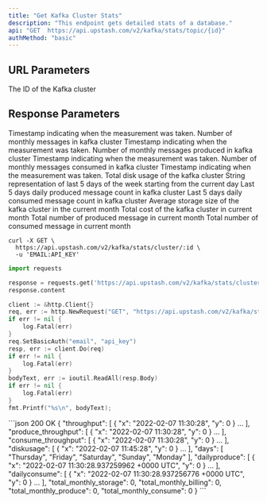 ```yaml
---
title: "Get Kafka Cluster Stats"
description: "This endpoint gets detailed stats of a database."
api: "GET  https://api.upstash.com/v2/kafka/stats/topic/{id}"
authMethod: "basic"
---
```


## URL Parameters

<ParamField path="id" required>
  The ID of the Kafka cluster
</ParamField>

## Response Parameters

<ResponseField name="throughput" type="Object">
  <Expandable title="Properties">
    <ResponseField name="x" type="string">
      Timestamp indicating when the measurement was taken.
    </ResponseField>
    <ResponseField name="y" type="int">
      Number of monthly messages in kafka cluster
    </ResponseField>
  </Expandable>
</ResponseField>

<ResponseField name="produce_throughput" type="Object">
  <Expandable title="Properties">
    <ResponseField name="x" type="string">
      Timestamp indicating when the measurement was taken.
    </ResponseField>
    <ResponseField name="y" type="int">
      Number of monthly messages produced in kafka cluster
    </ResponseField>
  </Expandable>
</ResponseField>

<ResponseField name="consume_throughput" type="Object">
  <Expandable title="Properties">
    <ResponseField name="x" type="string">
      Timestamp indicating when the measurement was taken.
    </ResponseField>
    <ResponseField name="y" type="int">
      Number of monthly messages consumed in kafka cluster
    </ResponseField>
  </Expandable>
</ResponseField>

<ResponseField name="diskusage" type="Object">
  <Expandable title="Properties">
    <ResponseField name="x" type="string">
      Timestamp indicating when the measurement was taken.
    </ResponseField>
    <ResponseField name="y" type="int">
      Total disk usage of the kafka cluster
    </ResponseField>
  </Expandable>
</ResponseField>

<ResponseField name="days" type="Array<string>">
  String representation of last 5 days of the week starting from the current day
</ResponseField>

<ResponseField name="dailyproduce" type="int">
  Last 5 days daily produced message count in kafka cluster
</ResponseField>

<ResponseField name="dailyconsume" type="int">
  Last 5 days daily consumed message count in kafka cluster
</ResponseField>

<ResponseField name="total_monthly_storage" type="int">
  Average storage size of the kafka cluster in the current month
</ResponseField>

<ResponseField name="total_monthly_billing" type="int">
  Total cost of the kafka cluster in current month
</ResponseField>

<ResponseField name="total_monthly_produce" type="int">
  Total number of produced message in current month
</ResponseField>

<ResponseField name="total_monthly_consume" type="int">
  Total number of consumed message in current month
</ResponseField>

<RequestExample>

```shell curl
curl -X GET \
  https://api.upstash.com/v2/kafka/stats/cluster/:id \
  -u 'EMAIL:API_KEY'
```

```python Python
import requests

response = requests.get('https://api.upstash.com/v2/kafka/stats/cluster/:id', auth=('EMAIL', 'API_KEY'))
response.content
```

```go Go
client := &http.Client{}
req, err := http.NewRequest("GET", "https://api.upstash.com/v2/kafka/stats/cluster/:id", nil)
if err != nil {
    log.Fatal(err)
}
req.SetBasicAuth("email", "api_key")
resp, err := client.Do(req)
if err != nil {
    log.Fatal(err)
}
bodyText, err := ioutil.ReadAll(resp.Body)
if err != nil {
    log.Fatal(err)
}
fmt.Printf("%s\n", bodyText);
```

</RequestExample>

<ResponseExample>
```json 200 OK
{
  "throughput": [
    {
      "x": "2022-02-07 11:30:28",
      "y": 0
    }
    ...
  ],
  "produce_throughput": [
    {
      "x": "2022-02-07 11:30:28",
      "y": 0
    }
    ...
  ],
  "consume_throughput": [
    {
      "x": "2022-02-07 11:30:28",
      "y": 0
    }
    ...
  ],
  "diskusage": [
    {
      "x": "2022-02-07 11:45:28",
      "y": 0
    }
    ...
  ],
  "days": [
    "Thursday",
    "Friday",
    "Saturday",
    "Sunday",
    "Monday"
  ],
  "dailyproduce": [
    {
      "x": "2022-02-07 11:30:28.937259962 +0000 UTC",
      "y": 0
    }
    ...
  ],
  "dailyconsume": [
    {
      "x": "2022-02-07 11:30:28.937256776 +0000 UTC",
      "y": 0
    }
    ...
  ],
  "total_monthly_storage": 0,
  "total_monthly_billing": 0,
  "total_monthly_produce": 0,
  "total_monthly_consume": 0
}
```
</ResponseExample>
